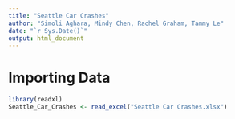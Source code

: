 ```yaml
---
title: "Seattle Car Crashes"
author: "Simoli Aghara, Mindy Chen, Rachel Graham, Tammy Le"
date: "`r Sys.Date()`"
output: html_document
---
```


# Importing Data
```r
library(readxl)
Seattle_Car_Crashes <- read_excel("Seattle Car Crashes.xlsx")
```

